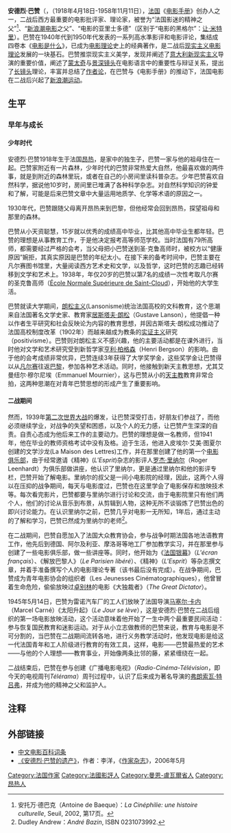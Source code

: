 '''安德烈·巴赞'''（{{lang|fr|'''André Bazin'''}}，（1918年4月18日-1958年11月11日），[[法国|法国]]《[[电影手册|电影手册]]》创办人之一，二战后西方最重要的电影批评家、理论家，被誉为“法国影迷的精神之父”<ref>安托万·德巴克（Antoine de Baeque）：''La Cinéphilie: une histoire culturelle'', Seuil, 2002, 第17页。</ref>、“[[新浪潮电影|新浪潮电影]]之父”、“电影的亚里士多德”（区别于“电影的黑格尔”：[[让·米特里|让·米特里]]）。巴赞在1940年代到1950年代发表的一系列高水準影评和电影评论，集结成四卷本《[[电影是什么|电影是什么]]》，已成为[[电影理论|电影理论]]史上的经典著作，是二战后[[现实主义电影理论|现实主义电影理论]]发展的一块基石。巴赞推崇现实主义美学，发现并阐述了[[意大利新现实主义|意大利新现实主义]]导演的重要价值，阐述了[[蒙太奇|蒙太奇]]与[[景深镜头|景深镜头]]在电影语言中的重要性与辩证关系，提出了[[长镜头|长镜头]]理论，丰富并总结了[[作者论|作者论]]，在巴赞与《电影手册》的推动下，法国电影在二战后兴起了[[新浪潮运动|新浪潮运动]]。

== 生平 ==
=== 早年与成长 ===
==== 少年时代 ====
安德烈·巴赞1918年生于法国[[昂热|昂热]]，是家中的独生子，巴赞一家与他的祖母住在一起。巴赞家附近有一片森林，少年时代的巴赞非常热爱大自然，他最喜欢做的两件事，就是到附近的森林里玩，或者在自己的小房间里读科普杂志。少年巴赞喜欢自然科学，据说他10岁时，房间里已堆满了各种科学杂志。对自然科学知识的钟爱和了解，可能是后来巴赞文章中大量运用地质学、化学等术语的原因之一。

1930年代，巴赞跟随父母离开昂热来到巴黎，但他经常会回到昂热，探望祖母和那里的森林。

巴赞从小天资聪慧，15岁就以优秀的成绩高中毕业，比其他高中毕业生都年轻。巴赞的理想是从事教育工作，于是他决定报考高等师范学校。当时法国有79所高师，都需要经过严格的会考，当父母把小巴赞送到圣·克鲁高师时，被校方以“健康原因”婉拒，其真实原因是巴赞的年纪太小。在接下来的备考时间中，巴赞主要在凡尔赛图书馆里，大量阅读西方艺术史和文学，以及哲学，这时巴赞的志趣已经转移到文学和艺术上。1938年，年仅20岁的巴赞以第7名的成绩一次性考取凡尔赛的圣克鲁高师（[[École_Normale_Supérieure_de_Saint-Cloud|École Normale Supérieure de Saint-Cloud]]），开始他的大学生活。

巴赞就读大学期间，[[朗松主义|朗松主义]](Lansonisme)统治法国高校的文科教育，这个思潮来自法国著名文学史家、教育家[[居斯塔夫·朗松|居斯塔夫·朗松]]（Gustave Lanson），他提倡一种以作者生平研究和社会反映论为内容的教育思想，并因古斯塔夫·朗松成功推动了法国高校制度改革（1902年）而越来越成为教条的[[实证主义|实证主义]]研究（positivisme）。巴赞则对朗松主义不感兴趣，他的主要活动都是在课外进行，当时他对文学和艺术研究受到新哲学家[[亨利·柏格森|亨利·柏格森]]（Henri Bergson）的影响。由于他的会考成绩非常优异，巴赞连续3年获得了大学奖学金，这些奖学金让巴赞得以从[[凡尔赛|凡尔赛]]往返[[巴黎|巴黎]]，参加各种艺术活动。同时，他接触到新天主教思想，尤其艾曼纽尔·穆尔尼埃（Emmanuel Mournier），这与巴赞从小的[[天主教|天主教]]教育非常合拍，这两种思潮在对青年巴赞思想的形成产生了重要影响。

==== 二战期间 ====

然而，1939年[[第二次世界大战|第二次世界大战]]的爆发，让巴赞深受打击，好朋友们参战了，而他必须继续学业，对战争的失望和困惑，以及个人的无力感，让巴赞产生深深的自责。自责心态成为他后来工作的主要动力。巴赞的理想是做一名教师，但1941年，他在毕业的教师资格考试中没有及格。迫于生活，他进入皮埃尔·艾美·图夏尔创建的文学沙龙(La Maison des Lettres)工作，并在那里创建了他的第一个[[电影俱乐部|电影俱乐部]]，由于经常邀请《精神》(''L'Esprit'')杂志的影评人[[罗杰·里纳尔|罗杰·里纳尔]]（Roger Leenhardt）为俱乐部做讲座，他认识了里纳尔，更是通过里纳尔和他的影评专栏，巴赞开始了解电影。里纳尔的叔父是一间小电影院的经理，因此，这两个人得以在压抑的战争期间，每天与电影度过，巴赞也在这里学会了电影保存和放映技术等。每次看完影片，巴赞都要与里纳尔进行讨论和交流，由于电影院里只有他们两个人，他们的讨论从音乐到布景，从剪辑到人物，这种无所不谈锻炼了巴赞出色的即兴讨论能力。在认识里纳尔之前，巴赞几乎对电影一无所知，1年后，通过主动的了解和学习，巴赞已然成为里纳尔的老师<ref>Dudley Andrew：''André Bazin'', ISBN 0231073992. </ref>。

在二战期间，巴赞自愿加入了法国大众教育协会，参与战争时期法国各地法语教育工作，他先后到德国、阿尔及利亚、摩洛哥等地工厂参加教学实习，并在那里参与创建了一些电影俱乐部，做一些讲座等。同时，他开始为《[[法国银幕|法国银幕]]》（''L'écran français''）、《解放巴黎人》（''Le Parisien libéré''）、《精神》（''L'Esprit''）等杂志撰文章，并着手准备撰写个人的电影理论专著（该书最后没有完成）。在战争期间，巴赞成为青年电影协会的组织者（Les Jeunesses Cinématographiques），他曾冒着生命危险，偷偷放映过[[卓别林|卓别林]]的电影《大独裁者》（''The Great Dictator''）。

1945年5月14日，巴赞为雷诺汽车厂的工人们放映了法国导演[[马塞尔·卡内|马塞尔·卡内]]（Marcel Carné）《太阳升起》（''Le Jour se lève''），这是安德烈·巴赞在二战后组织的第一场电影放映活动，这个活动意味着他开始了一生中两个最重要民间活动：参与恢复国民教育和迷影运动。对于从小立志做教师的巴赞来说，教育与电影是不可分割的，当巴赞在二战期间流转各地，进行义务教学活动时，他发现电影是给这一代法国青年和工人阶级进行教育的有效工具，这样，电影——巴赞最热爱的艺术——与他的个人理想——教育事业，开始像两条比邻的藤，紧紧缠绕在一起。

二战结束后，巴赞在参与创建《广播电影电视》（''Radio-Cinéma-Télévision''，即今天的电视周刊''Télérama''）周刊过程中，认识了后来成为著名导演的[[弗朗索瓦·特吕弗|弗朗索瓦·特吕弗]]，并成为他的精神之父和监护人。

== 注释 ==
<references/>

== 外部链接 ==
* [http://cinepedia.cn/w/Andre_Bazin 中文电影百科词条] {{Wayback|url=http://cinepedia.cn/w/Andre_Bazin |date=20210205015829 }}
* [https://web.archive.org/web/20080331124655/http://liyang.cinepedia.cn/blog/the_heritage_of_andre_bazin/ 《安德烈·巴赞的遗产》]，作者：李洋，《[[作家杂志|作家杂志]]》，2006年5月

{{法國新浪潮}}

{{DEFAULTSORT:Bazin, Andre}}
[[Category:法国作家|Category:法国作家]]
[[Category:法國影評人|Category:法國影評人]]
[[Category:曼恩-盧瓦爾省人|Category:曼恩-盧瓦爾省人]]
[[Category:昂热人|Category:昂热人]]